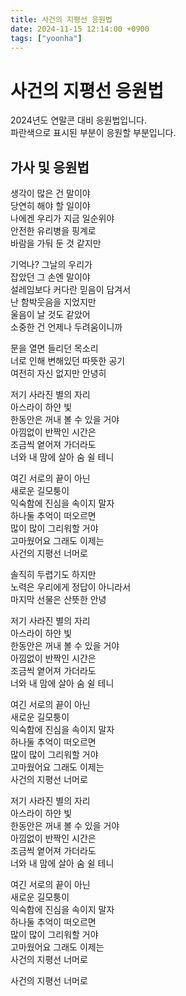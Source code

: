 ```yaml
---
title: 사건의 지평선 응원법
date: 2024-11-15 12:14:00 +0900
tags: ["yoonha"]
---
```



# 사건의 지평선 응원법

2024년도 연말콘 대비 응원법입니다.<br />
<BlueText>파란색</BlueText>으로 표시된 부분이 응원할 부분입니다.

## 가사 및 응원법

생각이 많은 건 말이야<br />
당연히 해야 할 일이야<br />
나에겐 우리가 지금 일순위야<br />
안전한 유리병을 핑계로<br />
바람을 가둬 둔 것 같지만<br />


기억나? 그날의 우리가<br />
잡았던 그 손엔 말이야<br />
설레임보다 커다란 믿음이 담겨서<br />
난 함박웃음을 지었지만<br />
울음이 날 것도 같았어<br />
소중한 건 언제나 두려움이니까<br />


문을 열면 들리던 목소리<br />
너로 인해 변해있던 따뜻한 공기<br />
여전히 자신 없지만 안녕히<br />


저기 사라진 별의 자리<br />
아스라이 하얀 빛<br />
한동안은 꺼내 볼 수 있을 거야<br />
아낌없이 반짝인 시간은<br />
조금씩 옅어져 가더라도<br />
너와 내 맘에 살아 숨 쉴 테니<br />


여긴 서로의 끝이 아닌<br />
새로운 길모퉁이<br />
익숙함에 진심을 속이지 말자<br />
하나둘 추억이 떠오르면<br />
많이 많이 그리워할 거야<br />
고마웠어요 그래도 이제는<br />
사건의 지평선 너머로<br />


솔직히 두렵기도 하지만<br />
노력은 우리에게 정답이 아니라서<br />
마지막 선물은 산뜻한 안녕<br />


저기 사라진 별의 자리<br />
아스라이 하얀 빛<br />
한동안은 꺼내 볼 수 있을 거야<br />
아낌없이 반짝인 시간은<br />
조금씩 옅어져 가더라도<br />
너와 내 맘에 살아 숨 쉴 테니<br />


여긴 서로의 끝이 아닌<br />
새로운 길모퉁이<br />
익숙함에 진심을 속이지 말자<br />
하나둘 추억이 떠오르면<br />
많이 많이 그리워할 거야<br />
고마웠어요 그래도 이제는<br />
사건의 지평선 너머로<br />


<BlueText>저기 사라진 별의 자리</BlueText><br />
<BlueText>아스라이 하얀 빛</BlueText><br />
<BlueText>한동안은 꺼내 볼 수 있을 거야</BlueText><br />
<BlueText>아낌없이 반짝인 시간은</BlueText><br />
<BlueText>조금씩 옅어져 가더라도</BlueText><br />
<BlueText>너와 내 맘에 살아 숨 쉴 테니</BlueText><br />


여긴 서로의 끝이 아닌<br />
새로운 길모퉁이<br />
익숙함에 진심을 속이지 말자<br />
하나둘 추억이 떠오르면<br />
많이 많이 그리워할 거야<br />
고마웠어요 그래도 이제는<br />
사건의 지평선 너머로<br />


<BlueText>사건의 지평선 너머로</BlueText>